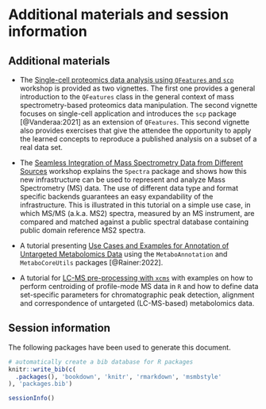 # Additional materials and session information {#sec-si}

## Additional materials

- The [Single-cell proteomics data analysis using `QFeatures` and
  `scp`](https://lgatto.github.io/QFeaturesScpWorkshop2021/) workshop
  is provided as two vignettes. The first one provides a general
  introduction to the `QFeatures` class in the general context of mass
  spectrometry-based proteomics data manipulation. The second vignette
  focuses on single-cell application and introduces the `scp` package
  [@Vanderaa:2021] as an extension of `QFeatures`. This second
  vignette also provides exercises that give the attendee the
  opportunity to apply the learned concepts to reproduce a published
  analysis on a subset of a real data set.

- The [Seamless Integration of Mass Spectrometry Data from Different
  Sources](https://jorainer.github.io/SpectraTutorials/) workshop
  explains the `Spectra` package and shows how this new infrastructure
  can be used to represent and analyze Mass Spectrometry (MS)
  data. The use of different data type and format specific backends
  guarantees an easy expandability of the infrastructure. This is
  illustrated in this tutorial on a simple use case, in which MS/MS
  (a.k.a. MS2) spectra, measured by an MS instrument, are compared and
  matched against a public spectral database containing public domain
  reference MS2 spectra.

- A tutorial presenting [Use Cases and Examples for Annotation of
  Untargeted Metabolomics
  Data](https://jorainer.github.io/MetaboAnnotationTutorials/) using
  the `MetaboAnnotation` and `MetaboCoreUtils` packages
  [@Rainer:2022].

- A tutorial for [LC-MS pre-processing with
  `xcms`](https://jorainer.github.io/metabolomics2018/xcms-preprocessing.html)
  with examples on how to perform centroiding of profile-mode MS data
  in `R` and how to define data set-specific parameters for
  chromatographic peak detection, alignment and correspondence of
  untargeted (LC-MS-based) metabolomics data.


## Session information

The following packages have been used to generate this document.

```r
# automatically create a bib database for R packages
knitr::write_bib(c(
  .packages(), 'bookdown', 'knitr', 'rmarkdown', 'msmbstyle'
), 'packages.bib')
```

```r
sessionInfo()
```
